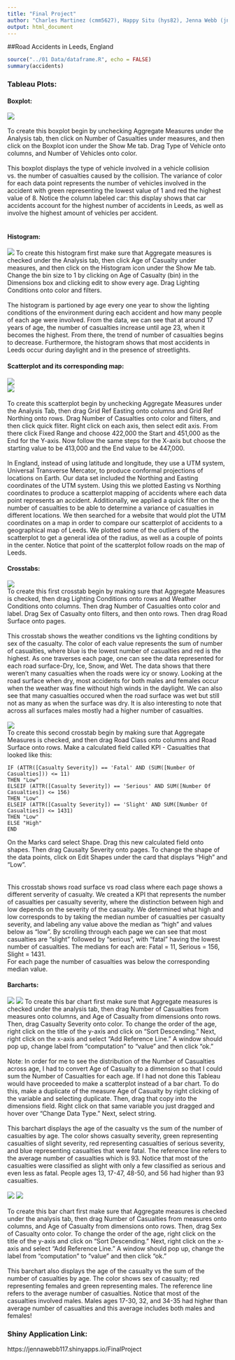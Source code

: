 ```yaml
---
title: "Final Project"
author: "Charles Martinez (cmm5627), Happy Situ (hys82), Jenna Webb (jnw653)"
output: html_document
---
```


##Road Accidents in Leeds, England  

``` r
source("../01 Data/dataframe.R", echo = FALSE)
summary(accidents)
```


<h3>Tableau Plots:</h3>  
<h4>Boxplot:</h4>  
![](../02 Tableau/boxplot.png)
<br>  
To create this boxplot begin by unchecking Aggregate Measures under the Analysis tab, then click on Number of Casualties under measures, and then click on the Boxplot icon under the Show Me tab. Drag Type of Vehicle onto columns, and Number of Vehicles onto color.
<br>  
This boxplot displays the type of vehicle involved in a vehicle collision vs. the number of casualties caused by the collision. The variance of color for each data point represents the number of vehicles involved in the accident with green representing the lowest value of 1 and red the highest value of 8. Notice the column labeled car: this display shows that car accidents account for the highest number of accidents in Leeds, as well as involve the highest amount of vehicles per accident.
<br>  
<h4>Histogram:</h4>  
![](../02 Tableau/histogram.png) 
To create this histogram first make sure that Aggregate measures is checked under the Analysis tab, then click Age of Casualty under measures, and then click on the Histogram icon under the Show Me tab. Change the bin size to 1 by clicking on Age of Casualty (bin) in the Dimensions box and clicking edit to show every age. Drag Lighting Conditions onto color and filters.
<br>  
The histogram is partioned by age every one year to show the lighting conditions of the environment during each accident and how many people of each age were involved. From the data, we can see that at around 17 years of age, the number of casualties increase until age 23, when it becomes the highest. From there, the trend of number of casualties begins to decrease. Furthermore, the histogram shows that most accidents in Leeds occur during daylight and in the presence of streetlights. 
<h4>Scatterplot and its corresponding map:</h4>  
![](../02 Tableau/scatterplot.png) 
<br>
![](../02 Tableau/map.png) 
<br>  
To create this scatterplot begin by unchecking Aggregate Measures under the Analysis Tab, then drag Grid Ref Easting onto columns and Grid Ref Northing onto rows. Drag Number of Casualties onto color and filters, and then click quick fliter. Right click on each axis, then select edit axis. From there click Fixed Range and choose 422,000 the Start and 451,000 as the End for the Y-axis. Now follow the same steps for the X-axis but choose the starting value to be 413,000 and the End value to be 447,000.
<br>  
In England, instead of using latitude and longitude, they use a UTM system, Universal Transverse Mercator, to produce conformal projections of locations on Earth. Our data set included the Northing and Easting coordinates of the UTM system. Using this we plotted Easting vs Northing coordinates to produce a scatterplot mapping of accidents where each data point represents an accident. Additionally, we applied a quick filter on the number of casualties to be able to determine a variance of casualties in different locations. We then searched for a website that would plot the UTM coordinates on a map in order to compare our scatterplot of accidents to a geographical map of Leeds. We plotted some of the outliers of the scatterplot to get a general idea of the radius, as well as a couple of points in the center. Notice that point of the scatterplot follow roads on the map of Leeds. 
<h4>Crosstabs:</h4>  
![](../02 Tableau/crosstab1.png)  
To create this first crosstab begin by making sure that Aggregate Measures is checked, then drag Lighting Conditions onto rows and Weather Conditions onto columns. Then drag Number of Casualties onto color and label. Drag Sex of Casualty onto filters, and then onto rows. Then drag Road Surface onto pages.
<br>    
This crosstab shows the weather conditions vs the lighting conditions by sex of the casualty. The color of each value represents the sum of number of casualties, where blue is the lowest number of casualties and red is the highest. As one traverses each page, one can see the data represented for each road surface-Dry, Ice, Snow, and Wet. The data shows that there weren't many casualties when the roads were icy or snowy. Looking at the road surface when dry, most accidents for both males and females occur when the weather was fine without high winds in the daylight. We can also see that many casualties occured when the road surface was wet but still not as many as when the surface was dry. It is also interesting to note that across all surfaces males mostly had a higher number of casualties.
<br>  
![](../02 Tableau/crosstab2.png)   
To create this second crosstab begin by making sure that Aggregate Measures is checked, and then drag Road Class onto columns and Road Surface onto rows. Make a calculated field called KPI - Casualties that looked like this:
```
IF (ATTR([Casualty Severity]) == 'Fatal' AND (SUM([Number Of Casualties])) <= 11)
THEN "Low"
ELSEIF (ATTR([Casualty Severity]) == 'Serious' AND SUM([Number Of Casualties]) <= 156)
THEN "Low"
ELSEIF (ATTR([Casualty Severity]) == 'Slight' AND SUM([Number Of Casualties]) <= 1431)
THEN "Low"
ELSE "High"
END
```
On the Marks card select Shape. Drag this new calculated field onto shapes. Then drag Causalty Severity onto pages. To change the shape of the data points, click on Edit Shapes under the card that displays "High" and "Low".  
<br>   
This crosstab shows road surface vs road class where each page shows a different serverity of casualty. We created a KPI that represents the number of casualties per casualty severity, where the distinction between high and low depends on the severity of the casualty. We determined what high and low corresponds to by taking the median number of casualties per casualty severity, and labeling any value above the median as "high" and values below as "low". By scrolling through each page we can see that most casualties are "slight" followed by "serious", with "fatal" having the lowest number of casualties. The medians for each are: Fatal = 11, Serious = 156, Slight = 1431.  
For each page the number of casualties was below the corresponding median value.
<br>
<h4>Barcharts:</h4>
![](../02 Tableau/barchart1-1.png)
![](../02 Tableau/barchart1-2.png)
To create this bar chart first make sure that Aggregate measures is checked under the analysis tab, then drag Number of Casualties from measures onto columns, and Age of Casualty from dimensions onto rows. Then, drag Casualty Severity onto color. To change the order of the age, right click on the title of the y-axis and click on “Sort Descending.” Next, right click on the x-axis and select “Add Reference Line.” A window should pop up, change label from “computation” to “value” and then click “ok.”
<br>  
Note: In order for me to see the distribution of the Number of Casualties across age, I had to convert Age of Casualty to a dimension so that I could sum the Number of Casualties for each age. If I had not done this Tableau would have proceeded to make a scatterplot instead of a bar chart. To do this, make a duplicate of the measure Age of Casualty by right clicking of the variable and selecting duplicate. Then, drag that copy into the dimensions field. Right click on that same variable you just dragged and hover over “Change Data Type.” Next, select string.
<br>  
This barchart displays the age of the casualty vs the sum of the number of casualties by age. The color shows casualty severity, green representing casualties of slight severity, red representing casualties of serious severity, and blue representing casualties that were fatal. The reference line refers to the average number of casualties which is 93. Notice that most of the casualties were classified as slight with only a few classified as serious and even less as fatal. People ages 13, 17-47, 48-50, and 56 had higher than 93 casualties.
<br>  
![](../02 Tableau/barchart2-1.png)
![](../02 Tableau/barchart2-2.png)
<br>  
To create this bar chart first make sure that Aggregate measures is checked under the analysis tab, then drag Number of Casualties from measures onto columns, and Age of Casualty from dimensions onto rows. Then, drag Sex of Casualty onto color. To change the order of the age, right click on the title of the y-axis and click on “Sort Descending.” Next, right click on the x-axis and select “Add Reference Line.” A window should pop up, change the label from “computation” to “value” and then click “ok.”
<br>  
This barchart also displays the age of the casualty vs the sum of the number of casualties by age. The color shows sex of casualty; red representing females and green representing males. The reference line refers to the average number of casualties. Notice that most of the casualties involved males. Males ages 17-30, 32, and 34-35 had higher than average number of casualties and this average includes both males and females!

<h3>Shiny Application Link:</h3>
https://jennawebb117.shinyapps.io/FinalProject
<br>  
<br>  
